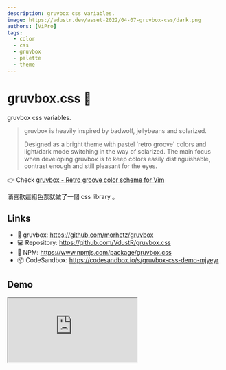 ```yaml
---
description: gruvbox css variables.
image: https://vdustr.dev/asset-2022/04-07-gruvbox-css/dark.png
authors: [ViPro]
tags:
  - color
  - css
  - gruvbox
  - palette
  - theme
---
```


# gruvbox.css 🎨

gruvbox css variables.

> gruvbox is heavily inspired by badwolf, jellybeans and solarized.
>
> Designed as a bright theme with pastel 'retro groove' colors and light/dark mode switching in the way of solarized. The main focus when developing gruvbox is to keep colors easily distinguishable, contrast enough and still pleasant for the eyes.

👉 Check [gruvbox - Retro groove color scheme for Vim](https://github.com/morhetz/gruvbox)

滿喜歡這組色票就做了一個 css library 。

<!--truncate-->

## Links

- 🎨 gruvbox: <https://github.com/morhetz/gruvbox>
- 💻 Repository: <https://github.com/VdustR/gruvbox.css>
- 💾 NPM: <https://www.npmjs.com/package/gruvbox.css>
- 📦 CodeSandbox: <https://codesandbox.io/s/gruvbox-css-demo-mjyeyr>

## Demo

<iframe
  src="https://codesandbox.io/embed/gruvbox-css-demo-mjyeyr?fontsize=14&hidenavigation=1&theme=dark"
  style={{
    width: "100%",
    height: 500,
    border: 0,
    borderRadius: 4,
    overflow: "hidden",
  }}
  title="gruvbox.css Demo"
  allow="accelerometer; ambient-light-sensor; camera; encrypted-media; geolocation; gyroscope; hid; microphone; midi; payment; usb; vr; xr-spatial-tracking"
  sandbox="allow-forms allow-modals allow-popups allow-presentation allow-same-origin allow-scripts"
/>

[👉 Open preview](https://mjyeyr.csb.app/)
